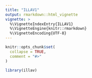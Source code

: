 ```yaml
---
title: "ILLAV1"
output: rmarkdown::html_vignette
vignette: >
  %\VignetteIndexEntry{ILLAV1}
  %\VignetteEngine{knitr::rmarkdown}
  %\VignetteEncoding{UTF-8}
---
```


```r
knitr::opts_chunk$set(
  collapse = TRUE,
  comment = "#>"
)
```

```r
library(illav)
```
